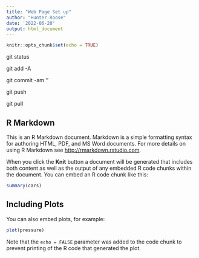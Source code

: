 ```yaml
---
title: "Web Page Set up"
author: "Hunter Roose"
date: '2022-06-20'
output: html_document
---
```


```r
knitr::opts_chunk$set(echo = TRUE)
```
git status

git add -A

git commit -am '<message>'

git push

git pull

## R Markdown

This is an R Markdown document. Markdown is a simple formatting syntax for authoring HTML, PDF, and MS Word documents. For more details on using R Markdown see <http://rmarkdown.rstudio.com>.

When you click the **Knit** button a document will be generated that includes both content as well as the output of any embedded R code chunks within the document. You can embed an R code chunk like this:

```r
summary(cars)
```

## Including Plots

You can also embed plots, for example:

```r
plot(pressure)
```

Note that the `echo = FALSE` parameter was added to the code chunk to prevent printing of the R code that generated the plot.
